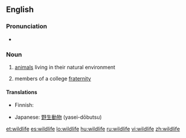 ==English==

===Pronunciation===
* {{IPA|/ˈwaɪldlaɪf/}}

===Noun===
{{wikipedia}}
{{en-noun|-}}

# [[animals]] living in their natural environment
# {{Slang}} members of a college [[fraternity]]

====Translations====
{{trans-top|animals living in their natural environment}}
* Finnish: {{t-|fi|villieläin|p|alt=villieläimet}}
{{trans-mid}}
* Japanese: [[野生動物]] (yasei-dōbutsu)
{{trans-bottom}}

{{trans-top|slang: members of a college fraternity}}
{{trans-mid}}
{{trans-bottom}}

[[et:wildlife]]
[[es:wildlife]]
[[lo:wildlife]]
[[hu:wildlife]]
[[ru:wildlife]]
[[vi:wildlife]]
[[zh:wildlife]]